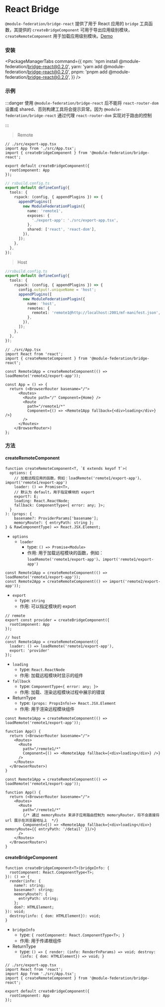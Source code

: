 # React Bridge

`@module-federation/bridge-react` 提供了用于 React 应用的 `bridge` 工具函数，其提供的 `createBridgeComponent` 可用于导出应用级别模块，`createRemoteComponent` 用于加载应用级别模块。[Demo](https://github.com/module-federation/core/core/tree/main/apps/router-demo)


### 安装


<PackageManagerTabs
  command={{
    npm: 'npm install @module-federation/bridge-react@0.2.0',
    yarn: 'yarn add @module-federation/bridge-react@0.2.0',
    pnpm: 'pnpm add @module-federation/bridge-react@0.2.0',
  }}
/>


### 示例


:::danger
使用 `@module-federation/bridge-react` 后不能将 `react-router-dom` 设置成 shared、否则构建工具将会提示异常。因为 `@module-federation/bridge-react` 通过代理 `react-router-dom` 实现对于路由的控制

:::

> Remote

```tsx
// ./src/export-app.tsx
import App from './src/App.tsx';
import { createBridgeComponent } from '@module-federation/bridge-react';

export default createBridgeComponent({
  rootComponent: App
});
```

```ts
// rsbuild.config.ts
export default defineConfig({
  tools: {
    rspack: (config, { appendPlugins }) => {
      appendPlugins([
        new ModuleFederationPlugin({
          name: 'remote1',
          exposes: {
            './export-app': './src/export-app.tsx',
          },
          shared: ['react', 'react-dom'],
        }),
      ]);
    },
  },
});
```

> Host

```ts
//rsbuild.config.ts
export default defineConfig({
  tools: {
    rspack: (config, { appendPlugins }) => {
      config.output!.uniqueName = 'host';
      appendPlugins([
        new ModuleFederationPlugin({
          name: 'host',
          remotes: {
            remote1: 'remote1@http://localhost:2001/mf-manifest.json',
          },
        }),
      ]);
    },
  },
});
```

```tsx
// ./src/App.tsx
import React from 'react';
import { createRemoteComponent } from '@module-federation/bridge-react';

const Remote1App = createRemoteComponent(() => loadRemote('remote2/export-app'));

const App = () => {
  return (<BrowserRouter basename="/">
      <Routes>
        <Route path="/" Component={Home} />
        <Route
          path="/remote1/*"
          Component={() => <Remote1App fallback={<div>loading</div>} />}
        />
      </Routes>
    </BrowserRouter>)
};
```

### 方法

#### createRemoteComponent

```tsx
function createRemoteComponent<T, `E extends keyof T`>(
  options: {
    // 加载远程应用的函数，例如：loadRemote('remote1/export-app')、import('remote1/export-app')
    loader: () => Promise<T>,
    // 默认为 default，用于指定模块的 export
    export?: E;
    loading: React.ReactNode;
    fallback: ComponentType<{ error: any; }>;
  }
): (props: {
    basename?: ProviderParams['basename'];
    memoryRoute?: { entryPath: string };
} & RawComponentType) => React.JSX.Element;
```

* `options`
  * `loader`
    * type: `() => Promise<Module>`
    * 作用: 用于加载远程模块的函数，例如：`loadRemote('remote1/export-app')`、`import('remote1/export-app')`

```tsx
const Remote1App = createRemoteComponent(() => loadRemote('remote1/export-app'));
const Remote2App = createRemoteComponent(() => import('remote2/export-app'));
```
  * `export`
    * type: `string`
    * 作用: 可以指定模块的 export
```tsx
// remote
export const provider = createBridgeComponent({
  rootComponent: App
});

// host
const Remote1App = createRemoteComponent({
  loader: () => loadRemote('remote1/export-app'),
  export: 'provider'
});
```
  * `loading`
    * type: `React.ReactNode`
    * 作用: 加载远程模块时显示的组件
  * `fallback`
    * type: `ComponentType<{ error: any; }>`
    * 作用: 加载、渲染远程模块过程中展示的错误
* ReturnType
  * type: `(props: PropsInfo)=> React.JSX.Element`
  * 作用: 用于渲染远程模块组件

```tsx
const Remote1App = createRemoteComponent(() => loadRemote('remote1/export-app'));

function App() {
  return (<BrowserRouter basename="/">
    <Routes>
      <Route
        path="/remote1/*"
        Component={() => <Remote1App fallback={<div>loading</div>} />}
      />
    </Routes>
  </BrowserRouter>)
}
```

```tsx
const Remote1App = createRemoteComponent(() => loadRemote('remote1/export-app'));

function App() {
  return (<BrowserRouter basename="/">
    <Routes>
      <Route
        path="/remote1/*"
        {/* 通过 memoryRoute 来讲子应用路由控制为 memoryRouter，将不会直接将 url 展示在浏览器地址上  */}
        Component={() => <Remote1App fallback={<div>loading</div>} memoryRoute={{ entryPath: '/detail' }}/>}
      />
    </Routes>
  </BrowserRouter>)
}
```

#### createBridgeComponent

```tsx
function createBridgeComponent<T>(bridgeInfo: {
  rootComponent: React.ComponentType<T>;
}): () => {
  render(info: {
    name?: string;
    basename?: string;
    memoryRoute?: {
      entryPath: string;
    };
    dom?: HTMLElement;
}): void;
  destroy(info: { dom: HTMLElement}): void;
}
```

* `bridgeInfo`
  * type: `{ rootComponent: React.ComponentType<T>; }`
  * 作用: 用于传递根组件
* ReturnType
  * type: `() => { render: (info: RenderFnParams) => void; destroy: (info: { dom: HTMLElement}) => void; }`

```tsx
// ./src/export-app.tsx
import React from 'react';
import App from './src/App.tsx';
import { createRemoteComponent } from '@module-federation/bridge-react';

export default createBridgeComponent({
  rootComponent: App
});
```


